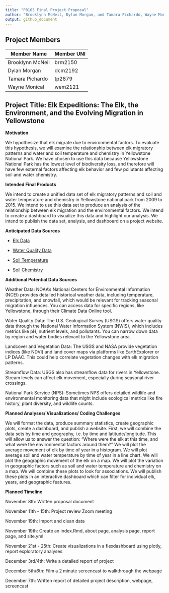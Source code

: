 ```yaml
---
title: "P8105 Final Project Proposal"
author: "Brooklynn McNeil, Dylan Morgan, and Tamara Pichardo, Wayne Monical"
output: github_document
---
```


## Project Members

| Member Name      | Member UNI |
|------------------|------------|
| Brooklynn McNeil | brm2150    |
| Dylan Morgan     | dcm2192    |
| Tamara Pichardo  | tp2879     |
| Wayne Monical    | wem2121    |

## **Project Title**: Elk Expeditions: The Elk, the Environment, and the Evolving Migration in Yellowstone

**Motivation**

We hypothesize that elk migrate due to environmental factors. To evaluate this hypothesis, we will examine the relationship between elk migratory patterns and water and soil temperature and chemistry in Yellowstone National Park. We have chosen to use this data because Yellowstone National Park has the lowest level of biodiversity loss, and therefore will have few external factors affecting elk behavior and few pollutants affecting soil and water chemistry. 

**Intended Final Products**

We intend to create a unified data set of elk migratory patterns and soil and water temperature and chemistry in Yellowstone national park from 2009 to 2015. We intend to use this data set to produce an analysis of the relationship between elk migration and the environmental factors. We intend to create a dashboard to visualize this data and highlight our analysis. We intend to publish the data set, analysis, and dashboard on a project website.

**Anticipated Data Sources**

-   [Elk Data](https://www.usgs.gov/data/elk-gps-collar-data-national-elk-refuge-2006-2015)

<!-- -->

-   [Water Quality Data](https://catalog.data.gov/dataset/greater-yellowstone-network-published-water-quality-data-through-2023-from-the-bicawq01-g-)

<!-- -->

-   [Soil Temperature](https://catalog.data.gov/dataset/global-observation-research-initiative-in-alpine-environments-gloria-soil-temperature-2008)

<!-- -->

-   [Soil Chemistry](https://catalog.data.gov/dataset/global-observation-research-initiative-in-alpine-environments-gloria-soil-chemistry-d-2009)

**Additional Potential Data Sources**

Weather Data: NOAA's National Centers for Environmental Information (NCEI) provides detailed historical weather data, including temperature, precipitation, and snowfall, which would be relevant for tracking seasonal migration influences. You can access data for specific regions, like Yellowstone, through their Climate Data Online tool.

Water Quality Data: The U.S. Geological Survey (USGS) offers water quality data through the National Water Information System (NWIS), which includes metrics like pH, nutrient levels, and pollutants. You can narrow down data by region and water bodies relevant to the Yellowstone area.

Landcover and Vegetation Data: The USGS and NASA provide vegetation indices (like NDVI) and land cover maps via platforms like EarthExplorer or LP DAAC. This could help correlate vegetation changes with elk migration patterns.

Streamflow Data: USGS also has streamflow data for rivers in Yellowstone. Stream levels can affect elk movement, especially during seasonal river crossings.

National Park Service (NPS): Sometimes NPS offers detailed wildlife and environmental monitoring data that might include ecological metrics like fire history, plant diversity, and wildlife counts.

**Planned Analyses/ Visualizations/ Coding Challenges**

We will format the data, produce summary statistics, create geographic plots, create a dashboard, and publish a website. First, we will combine the data sets by time and geography, i.e. by time and latitude/longitude. This will allow us to answer the question: “Where were the elk at this time, and what were the environmental factors around them?” We will plot the average movement of elk by time of year in a histogram. We will plot average soil and water temperature by time of year in a line chart. We will plot the geographic movement of the elk on a map. We will plot the variation in geographic factors such as soil and water temperature and chemistry on a map. We will combine these plots to look for associations. We will publish these plots in an interactive dashboard which can filter for individual elk, years, and geographic features.

**Planned Timeline**

November 8th: Written proposal document

November 11th - 15th: Project review Zoom meeting

November 19th: Import and clean data 

November 19th: Create an index.Rmd, about page, analysis page, report page, and site.yml

November 21st - 25th: Create visualizations in a flexdashboard using plotly, report exploratory analyses

December 3rd/4th: Write a detailed report of project

December 5th/6th: Film a 2 minute screencast to walkthrough the webpage

December 7th: Written report of detailed project description, webpage, screencast
